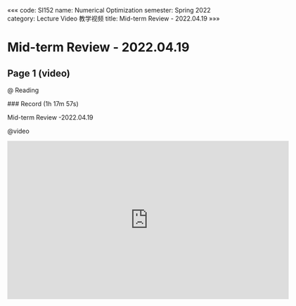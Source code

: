 «««
code: SI152
name: Numerical Optimization
semester: Spring 2022
category: Lecture Video 教学视频
title: Mid-term Review - 2022.04.19
»»»

# Mid-term Review - 2022.04.19

## Page 1 (video)

@ Reading

<div class="markdown-body">
### Record (1h 17m 57s)

Mid-term Review -2022.04.19
</div>

@video

<iframe src="https://sbbrisk.com/e/wg38wiqt6rqs.html" frameborder=0 marginwidth=0 marginheight=0 scrolling=no width=640 height=360 allowfullscreen></iframe>
